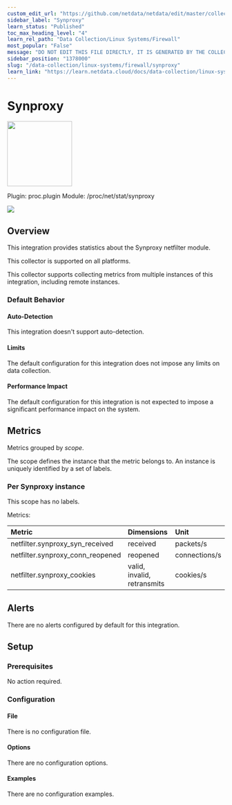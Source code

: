 ```yaml
---
custom_edit_url: "https://github.com/netdata/netdata/edit/master/collectors/proc.plugin/metadata.yaml"
sidebar_label: "Synproxy"
learn_status: "Published"
toc_max_heading_level: "4"
learn_rel_path: "Data Collection/Linux Systems/Firewall"
most_popular: "False"
message: "DO NOT EDIT THIS FILE DIRECTLY, IT IS GENERATED BY THE COLLECTOR'S metadata.yaml FILE"
sidebar_position: "1378000"
slug: "/data-collection/linux-systems/firewall/synproxy"
learn_link: "https://learn.netdata.cloud/docs/data-collection/linux-systems/firewall/synproxy"
---
```



# Synproxy


<img src="https://netdata.cloud/img/firewall.svg" width="150"/>


Plugin: proc.plugin
Module: /proc/net/stat/synproxy

<img src="https://img.shields.io/badge/maintained%20by-Netdata-%2300ab44" />

## Overview

This integration provides statistics about the Synproxy netfilter module.



This collector is supported on all platforms.

This collector supports collecting metrics from multiple instances of this integration, including remote instances.


### Default Behavior

#### Auto-Detection

This integration doesn't support auto-detection.

#### Limits

The default configuration for this integration does not impose any limits on data collection.

#### Performance Impact

The default configuration for this integration is not expected to impose a significant performance impact on the system.


## Metrics

Metrics grouped by *scope*.

The scope defines the instance that the metric belongs to. An instance is uniquely identified by a set of labels.



### Per Synproxy instance



This scope has no labels.

Metrics:

| Metric | Dimensions | Unit |
|:------|:----------|:----|
| netfilter.synproxy_syn_received | received | packets/s |
| netfilter.synproxy_conn_reopened | reopened | connections/s |
| netfilter.synproxy_cookies | valid, invalid, retransmits | cookies/s |



## Alerts

There are no alerts configured by default for this integration.


## Setup

### Prerequisites

No action required.

### Configuration

#### File

There is no configuration file.
#### Options



There are no configuration options.

#### Examples
There are no configuration examples.


